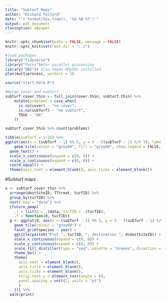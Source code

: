 ```yaml
---
title: "Subturf Maps"
author: "Richard Telford"
date: "`r format(Sys.time(), '%d %B %Y')`"
output: pdf_document
classoption: a4paper
---
```


```r
knitr::opts_chunk$set(echo = FALSE, message = FALSE)
knitr::opts_knit$set(root.dir = "../")
```


```r
#load packages
library("tidyverse")
library("furrr")#for parallel processing
library("DBI")# also needs RMySQL installed
plan(multiprocess, workers = 2)
```


```r
source("start_here.R")
```


```r
#merge cover and subturf
subturf_cover_thin <- full_join(cover.thin, subturf.thin) %>% 
    mutate(problems = case_when(
      is.na(cover) ~ "no cover",
      is.na(subTurf) ~ "no subturf",
      TRUE ~ "OK"
    ))

subturf_cover_thin %>% count(problems)
```

```r
tibble(subTurf = 1:25) %>% 
ggplot(aes(x = (subTurf - 1) %% 5, y = 5 - ((subTurf - 1) %/% 5), label = subTurf)) +
    geom_tile(colour = "grey60", fill = "grey90", show.legend = FALSE, alpha = .8) +
  geom_text() +
  scale_x_continuous(expand = c(0, 0)) +  
  scale_y_continuous(expand = c(0, 0)) +
  coord_equal() +
  theme(axis.text = element_blank(), axis.ticks = element_blank())
```


#Subturf maps

```r
x <- subturf_cover_thin %>% 
  arrange(destSiteID, TTtreat, turfID) %>% 
  group_by(turfID) %>% 
  nest(.key = "data") %>% 
  {future_pmap(
    .l = list(d = .$data, turfID = .$turfID),
    .f = function(d, turfID){
  g <- ggplot(d, aes(x = (subTurf - 1) %% 5, y = 5 - ((subTurf - 1) %/% 5), fill = cover)) +
    geom_tile(colour = "grey60") +
    facet_grid(species ~ year) +
    ggtitle(paste0("Plot ", turfID, "; destination ", d$destSiteID)) +
    scale_x_continuous(expand = c(0, 0)) +
    scale_y_continuous(expand = c(0, 0)) +
    scale_fill_distiller(type = "seq", palette = "Greens", direction = 1) + 
    theme_bw() +
    theme(
      axis.text = element_blank(), 
      axis.title = element_blank(), 
      axis.ticks = element_blank(),
      strip.text.y = element_text(angle = 0), 
      panel.spacing = unit(2, units = "pt")
      )
    })} %>% 
  walk(print)

```


